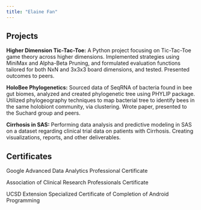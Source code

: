 ```yaml
---
title: "Elaine Fan"
---
```


## Projects

**Higher Dimension Tic-Tac-Toe:** A Python project focusing on Tic-Tac-Toe game theory across higher dimensions. Implemented strategies using MiniMax and Alpha-Beta Pruning, and formulated evaluation functions tailored for both NxN and 3x3x3 board dimensions, and tested. Presented outcomes to peers.

**HoloBee Phylogenetics:** Sourced data of SeqRNA of bacteria found in bee gut biomes, analyzed and created phylogenetic tree using PHYLIP package. Utilized phylogeography techniques to map bacterial tree to identify bees in the same holobiont community, via clustering. Wrote paper, presented to the Suchard group and peers.

**Cirrhosis in SAS:** Performing data analysis and predictive modeling in SAS on a dataset regarding clinical trial data on patients with Cirrhosis. Creating visualizations, reports, and other deliverables.

## Certificates

Google Advanced Data Analytics Professional Certificate

Association of Clinical Research Professionals Certificate

UCSD Extension Specialized Certificate of Completion of Android Programming

